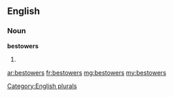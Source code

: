 ==English==

===Noun===
'''bestowers'''

# {{plural of|bestower}}

[[Category:English plurals]]

[[ar:bestowers]]
[[fr:bestowers]]
[[mg:bestowers]]
[[my:bestowers]]